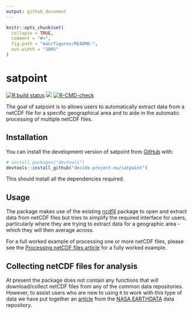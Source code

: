 ```yaml
---
output: github_document
---
```


<!-- README.md is generated from README.Rmd. Please edit that file -->

```r
knitr::opts_chunk$set(
  collapse = TRUE,
  comment = "#>",
  fig.path = "man/figures/README-",
  out.width = "100%"
)
```

# satpoint

<!-- badges: start -->
[![R build status](https://github.com/decide-project-eu/satpoint/workflows/R-CMD-check/badge.svg)](https://github.com/decide-project-eu/satpoint/actions)
[![](https://img.shields.io/badge/lifecycle-experimental-orange.svg)](https://lifecycle.r-lib.org/articles/stages.html#experimental)
[![R-CMD-check](https://github.com/decide-project-eu/satpoint/actions/workflows/R-CMD-check.yaml/badge.svg)](https://github.com/decide-project-eu/satpoint/actions/workflows/R-CMD-check.yaml)
<!-- badges: end -->

The goal of satpoint is to allows users to automatically extract data from a netCDF file for a specific geographical area and to aide in the automatic processing of multiple netCDF files. 

## Installation

You can install the development version of satpoint from [GitHub](https://github.com/) with:

``` r
# install.packages("devtools")
devtools::install_github("decide-project-eu/satpoint")
```

This should install all the dependencies required. 

## Usage

The package makes use of the existing [ncdf4](https://cran.r-project.org/web/packages/ncdf4/index.html) package to open and extract data from netCDF files but tries to simplify the required interface for users, particularly where they are trying to extract data for a geographic area - which they will then average across. 

For a full worked example of processing one or more netCDF files, please see the [Processing netCDF files article](https://decide-project-eu.github.io/satpoint/docs/articles/Processing-netcdf-files.html) for a fully worked example. 

## Collecting netCDF files for analysis

At present the package does not contain any functions that will download/collect netCDF files from any of the common data repositories. However, to assist users who are new to using `R` to work with this type of data we have put together an [article](https://decide-project-eu.github.io/satpoint/docs/articles/Downloading-Files-from-Earth-Data.html) from the [NASA EARTHDATA](https://urs.earthdata.nasa.gov/) data repository. 




